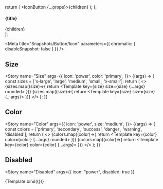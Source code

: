 
  return (
    <IconButton {...props}>{children}</IconButton>
  );
};

  <section>
    <h4>{title}</h4>
    <div style={{ display: 'flex', gap: '20px', alignItems: 'center' }}>{children}</div>
  </section>
);

<Meta
  title="Snapshots/Button/Icon"
  parameters={{ chromatic: { disableSnapshot: false } }}
/>

## Size
<Story name="Size" args={{ 
      icon: 'power', 
      color: 'primary',
  }}>
  {(args) => {
    const sizes = ['x-large', 'large', 'medium', 'small', 'x-small'];
    return (
      <>
      <Container title="rounded">
        {sizes.map((size)=>{
          return <Template key={size} size={size} {...args} rounded></Template>
        })}
      </Container>
      <Container title="squared">
        {sizes.map((size)=>{
          return <Template key={size} size={size} {...args}></Template>
        })}
      </Container>
      </>
    );
  }}
</Story>

## Color
<Story name="Color" args={{ 
      icon: 'power', 
      size: 'medium',
  }}>
  {(args) => {
    const colors = ['primary', 'secondary', 'success', 'danger', 'warning', 'disabled'];
    return (
      <>
        <Container title="rounded">
          {colors.map((color)=>{
            return <Template key={color} color={color} {...args} rounded></Template>
          })}
        </Container>
        <Container title="squared">
          {colors.map((color)=>{
            return <Template key={color} color={color} {...args}></Template>
          })}
        </Container>
      </>
    );
  }}
</Story>

## Disabled
<Story
  name="Disabled"
  args={{
      icon: "power",
      disabled: true
    }}
  >
  {Template.bind({})}
</Story>
